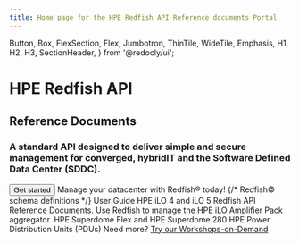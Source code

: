 ```yaml
---
title: Home page for the HPE Redfish API Reference documents Portal
---
```



  Button,
  Box,
  FlexSection,
  Flex,
  Jumbotron,
  ThinTile,
  WideTile,
  Emphasis,
  H1,
  H2,
  H3,
  SectionHeader,
} from '@redocly/ui';





<Jumbotron bgImage={hpeElement}>
  <NavBar location={props.location} standalone={false} />
  <Flex width="40%" ml={150}  flexDirection="column" alignContent="flex-start" alignItems="flex-start">
      <H1>HPE Redfish API</H1>
      <H2>Reference Documents</H2>
      <H3>A standard API designed to deliver simple
        and secure management for converged,
        hybridIT and the Software Defined Data
        Center (SDDC).
      </H3>
  </Flex>

  
  
  <Flex p={20} justifyContent="center">
    <Button inversed transparent large to="docs/index.md">
      Get started
    </Button>
  </Flex>
</Jumbotron>



<Box my={25}>
  <SectionHeader>
    Manage your datacenter with <Emphasis>Redfish®</Emphasis> today!
  </SectionHeader>
  <FlexSection justifyContent="space-around" flexWrap="wrap">
    {/*
    <ThinTile to="docs/DMTF/index.md" icon={RedfishIcon} header="DMTF Redfish® service">
        Redfish© schema definitions
    </ThinTile>
    */}
    <ThinTile to="docs/iLOrestUserGuide/index.md" icon={iLOrestIcon} header="HPE RESTful Interface Tool">
        User Guide
    </ThinTile>
    <ThinTile to="docs/iLOs/index.md" icon={iloIcon} header="HPE Insight Lights Out (iLOs)">
        HPE iLO 4 and iLO 5 Redfish API Reference Documents.
    </ThinTile>
    <ThinTile to="docs/iLOAmplifierPack/index.md" icon={iloAmplifierPackIcon} header="iloAmplifierPack">
        Use Redfish to manage the HPE iLO Amplifier Pack aggregator.
    </ThinTile>
    <ThinTile to="docs/superdome/index.md" icon={superdomeIcon} header="HPE Superdome family">
        HPE Superdome Flex and HPE Superdome 280
    </ThinTile>
    <ThinTile to="docs/PDUs/index.md" icon={pduIcon} header="HPE Power Distribution Units">
        HPE Power Distribution Units (PDUs)
    </ThinTile>
  </FlexSection>
  <SectionHeader>
    <Emphasis>Need more? </Emphasis>
    <a href="https://developer.hpe.com/" target="_blank">Try our Workshops-on-Demand</a>
  </SectionHeader>
</Box>

